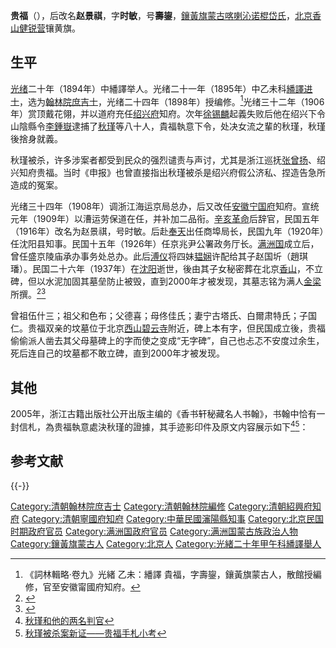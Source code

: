 '''贵福'''（{{bd|1870年|1月|1937年|1月}}），后改名'''赵景祺'''，字'''时敏'''，号'''壽鋆'''，[[鑲黃旗|鑲黃旗]][[蒙古|蒙古]][[喀喇沁部|喀喇沁]][[诺棍岱氏|诺棍岱氏]]，[[北京|北京]][[香山_(北京)|香山]][[健锐营|健锐营]]镶黄旗。

==生平==
[[光绪|光绪]]二十年（1894年）中繙譯举人。光绪二十一年（1895年）中乙未科[[繙譯进士|繙譯进士]]，选为[[翰林院|翰林院]][[庶吉士|庶吉士]]，光绪二十四年（1898年）授编修。<ref>《詞林輯略·卷九》光緒 乙未：繙譯 貴福，字壽鋆，鑲黃旗蒙古人，散館授編修，官至安徽甯國府知府。</ref>光绪三十二年（1906年）赏顶戴花翎，并以道府充任[[绍兴府|绍兴府]]知府。次年[[徐锡麟|徐锡麟]]起義失败后他在绍兴下令山陰縣令[[李鍾嶽|李鍾嶽]]逮捕了[[秋瑾|秋瑾]]等八十人，貴福執意下令，处决女流之輩的秋瑾，秋瑾後捨身就義。

秋瑾被杀，许多涉案者都受到民众的强烈谴责与声讨，尤其是浙江巡抚[[张曾扬|张曾扬]]、绍兴知府贵福。当时《申报》也曾直接指出秋瑾被杀是绍兴府假公济私、捏造告急所造成的冤案。

光绪三十四年（1908年）调浙江海运京局总办，后又改任[[安徽|安徽]][[宁国府|宁国府]]知府。宣统元年（1909年）以漕运劳保道在任，并补加二品衔。[[辛亥革命|辛亥革命]]后辞官，民国五年（1916年）改名为赵景祺，号时敏。后赴[[奉天省|奉天]]出任商埠局长，民国九年（1920年）任沈阳县知事。民国十五年（1926年）任京兆尹公署政务厅长。[[满洲国|满洲国]]成立后，曾任盛京陵庙承办事务处总办。此后[[溥仪|溥仪]]将四妹[[韫娴|韫娴]]许配给其子赵国圻（趙琪璠）。民国二十六年（1937年）在[[沈阳市|沈阳]]逝世，後由其子女秘密葬在北京[[香山|香山]]，不立碑，但以水泥加固其墓垒防止被毁，直到2000年才被发现，其墓志铭为满人[[金梁|金梁]]所撰。<ref>{{cite web|title=解开贵福之“谜”——也谈在香山发现的贵福墓|url=http://www.bjww.gov.cn/2004/7-27/3098.html|author=王宋文|publisher=北京文博|access-date=2011-02-03|archive-date=2016-03-04|archive-url=https://web.archive.org/web/20160304185728/http://www.bjww.gov.cn/2004/7-27/3098.html|dead-url=no}}</ref><ref>{{cite web|title=无字碑与贵福墓|url=http://www.bj.chinanews.com/news/2005/2005-08-29/1/6524.html|publisher=北京网|access-date=2011-02-03|archive-date=2016-03-05|archive-url=https://web.archive.org/web/20160305043647/http://www.bj.chinanews.com/news/2005/2005-08-29/1/6524.html|dead-url=no}}</ref>

曾祖伍什三；祖父和色布；父德喜；母佟佳氏；妻宁古塔氏、白爾肃特氏；子国仁。贵福双亲的坟墓位于北京[[西山|西山]][[碧云寺|碧云寺]]附近，碑上本有字，但民国成立後，贵福偷偷派人凿去其父母墓碑上的字而使之变成“无字碑”，自己也忐忑不安度过余生，死后连自己的坟墓都不敢立碑，直到2000年才被发现。

==其他==
2005年，浙江古籍出版社公开出版主编的《香书轩秘藏名人书翰》，书翰中恰有一封信札，為贵福執意處決秋瑾的證據，其手迹影印件及原文内容展示如下<ref>[http://www.cnlu.net/disp.asp?id=52285 秋瑾和他的两名判官]{{dead link|date=十月 2017|bot=InternetArchiveBot}}</ref><ref>[http://www.lw23.com/pdf_2522f444-660e-45da-b8a7-7b6328e6f5b7/lunwen.pdf 秋瑾被杀案新证——贵福手札小考]{{dead link|date=2018年4月|bot=InternetArchiveBot|fix-attempted=yes}}</ref>：

{{quote|瑞臣我哥大人亲炙：不挹清扬，眴经一载，前者曾投木李，想达典签，未荷贶我琼琚，殊令实深离瑟。辰维时履多福，政祉延釐，允符臆颂。弟蠡城匏系以来，凡地方应尽义务，无不鞠躬尽瘁。前以大通学堂逆党秋瑾等沟通匪目，亟思蠢动，经弟未事之前请兵破获，得免地方蹂躏，大幸足称。而沪报倒置是非，有如疯犬纷乱吠咬，刺刺不休。大率党人私愤，居意讳其逆迹，彰其名誉，蛊惑天下，泄其兔死狐悲之憾，当不值天下识者一  也。现此案业已就鞫结，排印传单宣布罪状，用特寄奉百张，即祈察览，为之分送，俾阅者得释报纸疑团，而息谣惑人听耳，是为感。家母前以受惊欠安，刻叨健饭如常，以次皆好，惟弟月前大病一场，业已勿药，一时尚不能复元。附闻，祈勿念。手此奉布，敬请勋安，诸维爱照，不具。如弟贵福顿首，外附寄传单百张。}}

==参考文献==
{{Reflist}}

{{-}}
{{光緒二十一年乙未科繙譯進士金榜}}

{{DEFAULTSORT:Gui貴}}
[[Category:清朝翰林院庶吉士|Category:清朝翰林院庶吉士]]
[[Category:清朝翰林院編修|Category:清朝翰林院編修]]
[[Category:清朝紹興府知府|Category:清朝紹興府知府]]
[[Category:清朝寧國府知府|Category:清朝寧國府知府]]
[[Category:中華民國瀋陽縣知事|Category:中華民國瀋陽縣知事]]
[[Category:北京民国时期政府官员|Category:北京民国时期政府官员]]
[[Category:满洲国政府官员|Category:满洲国政府官员]]
[[Category:满洲国蒙古族政治人物|Category:满洲国蒙古族政治人物]]
[[Category:鑲黃旗蒙古人|Category:鑲黃旗蒙古人]]
[[Category:北京人|Category:北京人]]
[[Category:光緒二十年甲午科繙譯舉人|Category:光緒二十年甲午科繙譯舉人]]